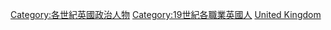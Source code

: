 {{Category Pair|18世紀英國政治家|20世紀英國政治家}} 
{{Portal|英國|政治}}
[[Category:各世紀英國政治人物|Category:各世紀英國政治人物]]
[[Category:19世紀各職業英國人|Category:19世紀各職業英國人]]
[[Category:19世紀各國政治人物|United Kingdom]]